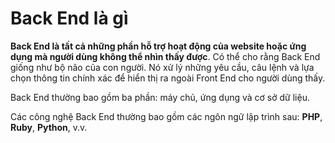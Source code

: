 # Back End là gì

**Back End là tất cả những phần hỗ trợ hoạt động của website hoặc ứng dụng mà người dùng không thể nhìn thấy được**. Có thể cho rằng Back End giống như bộ não của con người. Nó xử lý những yêu cầu, câu lệnh và lựa chọn thông tin chính xác để hiển thị ra ngoài Front End cho người dùng thấy.

Back End thường bao gồm ba phần: máy chủ, ứng dụng và cơ sở dữ liệu.

Các công nghệ Back End thường bao gồm các ngôn ngữ lập trình sau: **PHP**, **Ruby**, **Python**, v.v.
